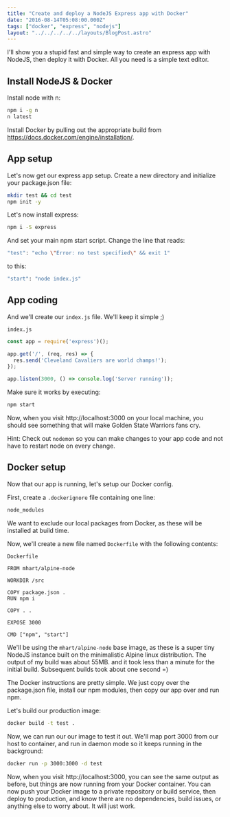 ```yaml
---
title: "Create and deploy a NodeJS Express app with Docker"
date: "2016-08-14T05:08:00.000Z"
tags: ["docker", "express", "nodejs"]
layout: "../../../../../layouts/BlogPost.astro"
---
```



I'll show you a stupid fast and simple way to create an express app with NodeJS, then deploy it with Docker. All you need is a simple text editor.

## Install NodeJS & Docker

Install node with n:

```bash
npm i -g n
n latest
```

Install Docker by pulling out the appropriate build from <a href="https://docs.docker.com/engine/installation/" target="_blank">https://docs.docker.com/engine/installation/</a>.

## App setup

Let's now get our express app setup. Create a new directory and initialize your package.json file:

```bash
mkdir test && cd test
npm init -y
```

Let's now install express:

```bash
npm i -S express
```

And set your main npm start script. Change the line that reads:

```bash
"test": "echo \"Error: no test specified\" && exit 1"
```

to this:

```bash
"start": "node index.js"
```

## App coding

And we'll create our `index.js` file. We'll keep it simple ;)

<code class="title">index.js</code>

```javascript
const app = require('express')();

app.get('/', (req, res) => {
  res.send('Cleveland Cavaliers are world champs!');
});

app.listen(3000, () => console.log('Server running'));
```

Make sure it works by executing:

```bash
npm start
```

Now, when you visit http://localhost:3000 on your local machine, you should see something that will make Golden State Warriors fans cry.

Hint: Check out `nodemon` so you can make changes to your app code and not have to restart node on every change.

## Docker setup

Now that our app is running, let's setup our Docker config.

First, create a `.dockerignore` file containing one line:

```bash
node_modules
```

We want to exclude our local packages from Docker, as these will be installed at build time.

Now, we'll create a new file named `Dockerfile` with the following contents:

<code class="title">Dockerfile</code>

```docker
FROM mhart/alpine-node

WORKDIR /src

COPY package.json .
RUN npm i

COPY . .

EXPOSE 3000

CMD ["npm", "start"]
```

We'll be using the `mhart/alpine-node` base image, as these is a super tiny NodeJS instance built on the minimalistic Alpine linux distribution. The output of my build was about 55MB. and it took less than a minute for the initial build. Subsequent builds took about one second =)

The Docker instructions are pretty simple. We just copy over the package.json file, install our npm modules, then copy our app over and run npm.

Let's build our production image:

```bash
docker build -t test .
```

Now, we can run our our image to test it out. We'll map port 3000 from our host to container, and run in daemon mode so it keeps running in the background:

```bash
docker run -p 3000:3000 -d test
```

Now, when you visit http://localhost:3000, you can see the same output as before, but things are now running from your Docker container. You can now push your Docker image to a private repository or build service, then deploy to production, and know there are no dependencies, build issues, or anything else to worry about. It will just work.
